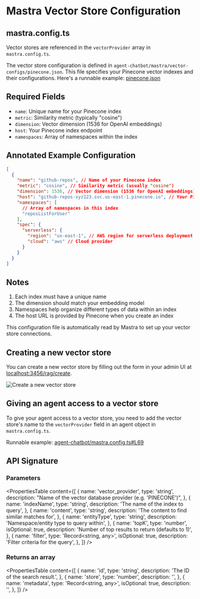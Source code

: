 # Mastra Vector Store Configuration

## mastra.config.ts

Vector stores are referenced in the `vectorProvider` array in `mastra.config.ts`.

The vector store configuration is defined in `agent-chatbot/mastra/vector-configs/pinecone.json`. This file specifies your Pinecone vector indexes and their configurations. Here's a runnable example: [pinecone.json](https://github.com/mastrajs/mastra/blob/main/future/examples/agent-chatbot/mastra/vector-configs/pinecone.json)

## Required Fields

- `name`: Unique name for your Pinecone index
- `metric`: Similarity metric (typically "cosine")
- `dimension`: Vector dimension (1536 for OpenAI embeddings)
- `host`: Your Pinecone index endpoint
- `namespaces`: Array of namespaces within the index

## Annotated Example Configuration

```json
[
  {
    "name": "github-repos", // Name of your Pinecone index
    "metric": "cosine", // Similarity metric (usually "cosine")
    "dimension": 1536, // Vector dimension (1536 for OpenAI embeddings)
    "host": "github-repos-xyz123.svc.us-east-1.pinecone.io", // Your Pinecone index endpoint
    "namespaces": [
      // Array of namespaces in this index
      "reposListForUser"
    ],
    "spec": {
      "serverless": {
        "region": "us-east-1", // AWS region for serverless deployment
        "cloud": "aws" // Cloud provider
      }
    }
  }
]
```

## Notes

1. Each index must have a unique name
2. The dimension should match your embedding model
3. Namespaces help organize different types of data within an index
4. The host URL is provided by Pinecone when you create an index

This configuration file is automatically read by Mastra to set up your vector store connections.

## Creating a new vector store

You can create a new vector store by filling out the form in your admin UI at [localhost:3456/rag/create](http://localhost:3456/rag/create).

![Create a new vector store](../../../public/rag-sync-screenshot.png)

## Giving an agent access to a vector store

To give your agent access to a vector store, you need to add the vector store's name to the `vectorProvider` field in an agent object in `mastra.config.ts`.

Runnable example: [agent-chatbot/mastra.config.ts#L69](https://github.com/mastrajs/mastra/blob/main/future/examples/agent-chatbot/mastra.config.ts#L69)

## API Signature

### Parameters

<PropertiesTable
  content={[
    {
      name: 'vector_provider',
      type: 'string',
      description: "Name of the vector database provider (e.g. 'PINECONE')",
    },
    {
      name: 'indexName',
      type: 'string',
      description: 'The name of the index to query',
    },
    {
      name: 'content',
      type: 'string',
      description: 'The content to find similar matches for',
    },
    {
      name: 'entityType',
      type: 'string',
      description: 'Namespace/entity type to query within',
    },
    {
      name: 'topK',
      type: 'number',
      isOptional: true,
      description: 'Number of top results to return (defaults to 1)',
    },
    {
      name: 'filter',
      type: 'Record<string, any>',
      isOptional: true,
      description: 'Filter criteria for the query',
    },
  ]}
/>

### Returns an array

<PropertiesTable
  content={[
    {
      name: 'id',
      type: 'string',
      description: 'The ID of the search result.',
    },
    {
      name: 'store',
      type: 'number',
      description: '',
    },
    {
      name: 'metadata',
      type: 'Record<string, any>',
      isOptional: true,
      description: '',
    },
  ]}
/>
